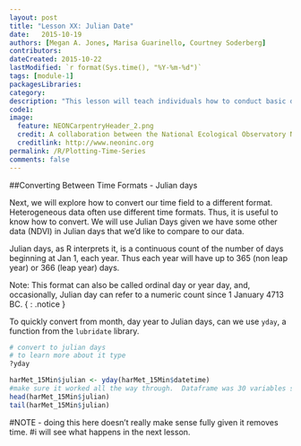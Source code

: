 ```yaml
---
layout: post
title: "Lesson XX: Julian Date"
date:   2015-10-19
authors: [Megan A. Jones, Marisa Guarinello, Courtney Soderberg]
contributors: 
dateCreated: 2015-10-22
lastModified: `r format(Sys.time(), "%Y-%m-%d")`
tags: [module-1]
packagesLibraries: 
category: 
description: "This lesson will teach individuals how to conduct basic data manipulation and create plots of time series data using ggplot2."
code1:
image:
  feature: NEONCarpentryHeader_2.png
  credit: A collaboration between the National Ecological Observatory Network (NEON) and Data Carpentry
  creditlink: http://www.neoninc.org
permalink: /R/Plotting-Time-Series
comments: false
---
```



##Converting Between Time Formats - Julian days

Next, we will explore how to convert our time field to a different format. Heterogeneous
data often use different time formats. Thus, it is useful to know how to convert.
We will use Julian Days given we have some other data (NDVI) in Julian days that 
we'd like to compare to our data.

Julian days, as R interprets it, is a continuous count of the number of days 
beginning at Jan 1, each year. Thus each year will have up to 365 (non leap year)
or 366 (leap year) days. 

Note: This format can also be called ordinal day or year day, and, occasionally,
Julian day can refer to a numeric count since 1 January 4713 BC.
{ : .notice }

To quickly convert from month, day year to Julian days, can we use `yday`, a 
function from the `lubridate` library.

```r
# convert to julian days
# to learn more about it type
?yday

harMet_15Min$julian <- yday(harMet_15Min$datetime)  
#make sure it worked all the way through.  Dataframe was 30 variables so julian should be 31st.
head(harMet_15Min$julian) 
tail(harMet_15Min$julian)

```

#NOTE - doing this here doesn't really make sense fully given it removes time.
#i will see what happens in the next lesson.




